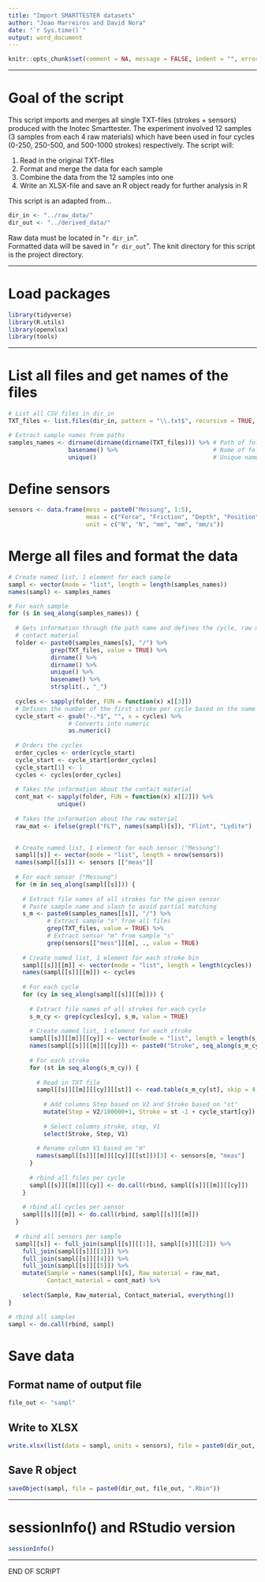 ```yaml
---
title: "Import SMARTTESTER datasets"
author: "Joao Marreiros and David Nora"
date: "`r Sys.time()`"
output: word_document
---
```


```r
knitr::opts_chunk$set(comment = NA, message = FALSE, indent = "", error = TRUE)

```


---

# Goal of the script
This script imports and merges all single TXT-files (strokes + sensors) produced with the
Inotec Smarttester. The experiment involved 12 samples (3 samples from each 4 raw materials) which have been used in four cycles (0-250, 250-500, and 500-1000 strokes)
respectively. 
The script will:

1. Read in the original TXT-files   
2. Format and merge the data for each sample 
4. Combine the data from the 12 samples into one 
3. Write an XLSX-file and save an R object ready for further analysis in R 

This script is an adapted from...



```r
dir_in <- "../raw_data/"
dir_out <- "../derived_data/"

```


Raw data must be located in "`r dir_in`".  
Formatted data will be saved in "`r dir_out`".
The knit directory for this script is the project directory.

---


# Load packages
```r
library(tidyverse)
library(R.utils)
library(openxlsx)
library(tools)

```


---


# List all files and get names of the files  
```r
# List all CSV files in dir_in
TXT_files <- list.files(dir_in, pattern = "\\.txt$", recursive = TRUE, full.names = TRUE)

# Extract sample names from paths
samples_names <- dirname(dirname(dirname(TXT_files))) %>% # Path of folder 3 levels higher
                 basename() %>%                           # Name of folder 3 levels higher
                 unique()                                 # Unique names

```


# Define sensors 
```r
sensors <- data.frame(mess = paste0("Messung", 1:5), 
                      meas = c("Force", "Friction", "Depth", "Position", "Velocity"), 
                      unit = c("N", "N", "mm", "mm", "mm/s"))

```


# Merge all files and format the data 
```r
# Create named list, 1 element for each sample
sampl <- vector(mode = "list", length = length(samples_names)) 
names(sampl) <- samples_names

# For each sample
for (s in seq_along(samples_names)) {
  
  # Gets information through the path name and defines the cycle, raw material and 
  # contact material
  folder <- paste0(samples_names[s], "/") %>% 
            grep(TXT_files, value = TRUE) %>% 
            dirname() %>% 
            dirname() %>% 
            unique() %>% 
            basename() %>% 
            strsplit(., "_") 
  
  cycles <- sapply(folder, FUN = function(x) x[[3]])
  # Defines the number of the first stroke per cycle based on the name from the folders
  cycle_start <- gsub("-.*$", "", x = cycles) %>% 
                 # Converts into numeric             
                 as.numeric()
  
  # Orders the cycles
  order_cycles <- order(cycle_start)
  cycle_start <- cycle_start[order_cycles]
  cycle_start[1] <- 1
  cycles <- cycles[order_cycles]
  
  # Takes the information about the contact material
  cont_mat <- sapply(folder, FUN = function(x) x[[2]]) %>% 
              unique()
  
  # Takes the information about the raw material
  raw_mat <- ifelse(grepl("FLT", names(sampl)[s]), "Flint", "Lydite")

  
  # Create named list, 1 element for each sensor ("Messung")
  sampl[[s]] <- vector(mode = "list", length = nrow(sensors))
  names(sampl[[s]]) <- sensors [["meas"]]
  
  # For each sensor ("Messung")
  for (m in seq_along(sampl[[s]])) {
      
    # Extract file names of all strokes for the given sensor
    # Paste sample name and slash to avoid partial matching
    s_m <- paste0(samples_names[[s]], "/") %>% 
           # Extract sample "s" from all files
           grep(TXT_files, value = TRUE) %>% 
           # Extract sensor "m" from sample "s"
           grep(sensors[["mess"]][m], ., value = TRUE) 
    
    # Create named list, 1 element for each stroke bin
    sampl[[s]][[m]] <- vector(mode = "list", length = length(cycles))
    names(sampl[[s]][[m]]) <- cycles
    
    # For each cycle
    for (cy in seq_along(sampl[[s]][[m]])) {
      
      # Extract file names of all strokes for each cycle
      s_m_cy <- grep(cycles[cy], s_m, value = TRUE)
     
      # Create named list, 1 element for each stroke
      sampl[[s]][[m]][[cy]] <- vector(mode = "list", length = length(s_m_cy))
      names(sampl[[s]][[m]][[cy]]) <- paste0("Stroke", seq_along(s_m_cy))
      
      # For each stroke
      for (st in seq_along(s_m_cy)) {
     
        # Read in TXT file
        sampl[[s]][[m]][[cy]][[st]] <- read.table(s_m_cy[st], skip = 4, sep = ";") %>% 
          
          # Add columns Step based on V2 and Stroke based on "st"
          mutate(Step = V2/100000+1, Stroke = st -1 + cycle_start[cy]) %>%    
          
          # Select columns stroke, step, V1
          select(Stroke, Step, V1)
        
        # Rename column V1 based on "m"
        names(sampl[[s]][[m]][[cy]][[st]])[3] <- sensors[m, "meas"] 
      }
      
      # rbind all files per cycle
      sampl[[s]][[m]][[cy]] <- do.call(rbind, sampl[[s]][[m]][[cy]])
    }
    
    # rbind all cycles per sensor
    sampl[[s]][[m]] <- do.call(rbind, sampl[[s]][[m]])
  }
  
  # rbind all sensors per sample
  sampl[[s]] <- full_join(sampl[[s]][[1]], sampl[[s]][[2]]) %>% 
    full_join(sampl[[s]][[3]]) %>% 
    full_join(sampl[[s]][[4]]) %>%
    full_join(sampl[[s]][[5]]) %>% 
    mutate(Sample = names(sampl)[s], Raw_material = raw_mat, 
           Contact_material = cont_mat) %>%
    
    select(Sample, Raw_material, Contact_material, everything())
}

# rbind all samples 
sampl <- do.call(rbind, sampl)

```



# Save data
## Format name of output file
```r
file_out <- "sampl"

```


## Write to XLSX
```r
write.xlsx(list(data = sampl, units = sensors), file = paste0(dir_out, file_out, ".xlsx"))

```


## Save R object
```r
saveObject(sampl, file = paste0(dir_out, file_out, ".Rbin"))

```


---

# sessionInfo() and RStudio version

```r
sessionInfo()

```


---


END OF SCRIPT
